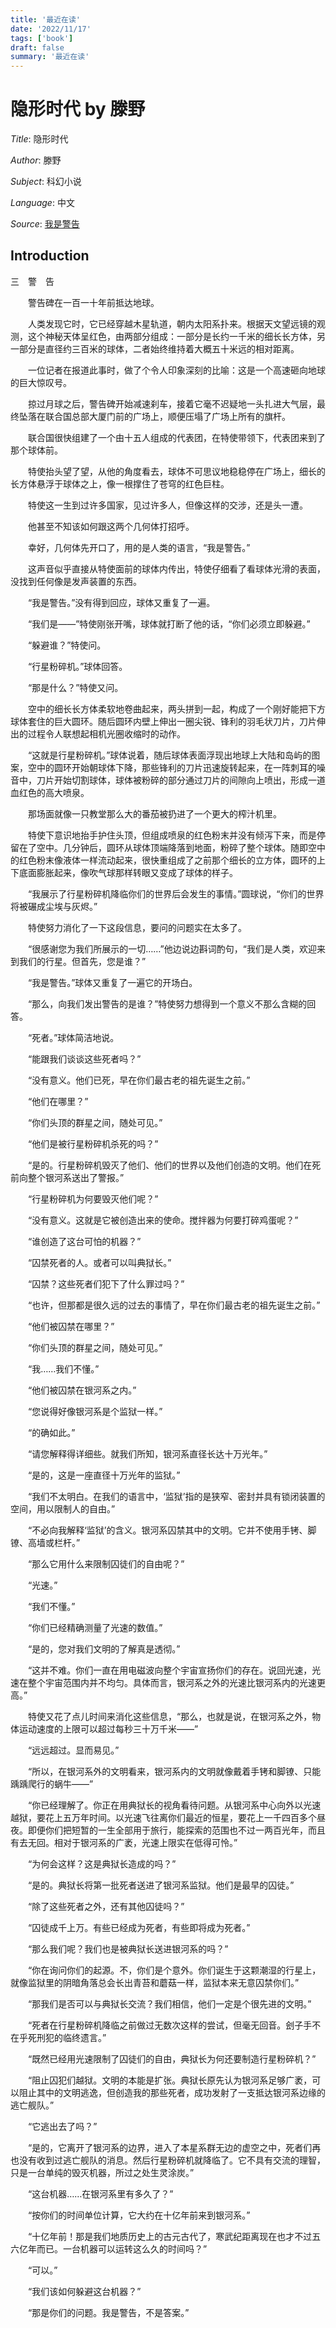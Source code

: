 ```yaml
---
title: '最近在读'
date: '2022/11/17'
tags: ['book']
draft: false
summary: '最近在读'
---
```


# 隐形时代 by 滕野

_Title_: 隐形时代

_Author_: 滕野

_Subject_: 科幻小说

_Language_: 中文

_Source_: [我是警告](https://www.cdstm.cn/theme/khsj/khxs/zplz/202105/t20210526_1048548.html)

## Introduction

三　警　告 

　　警告碑在一百一十年前抵达地球。 

　　人类发现它时，它已经穿越木星轨道，朝内太阳系扑来。根据天文望远镜的观测，这个神秘天体呈红色，由两部分组成：一部分是长约一千米的细长长方体，另一部分是直径约三百米的球体，二者始终维持着大概五十米远的相对距离。 

　　一位记者在报道此事时，做了个令人印象深刻的比喻：这是一个高速砸向地球的巨大惊叹号。 

　　掠过月球之后，警告碑开始减速刹车，接着它毫不迟疑地一头扎进大气层，最终坠落在联合国总部大厦门前的广场上，顺便压塌了广场上所有的旗杆。 

　　联合国很快组建了一个由十五人组成的代表团，在特使带领下，代表团来到了那个球体前。 

　　特使抬头望了望，从他的角度看去，球体不可思议地稳稳停在广场上，细长的长方体悬浮于球体之上，像一根撑住了苍穹的红色巨柱。 

　　特使这一生到过许多国家，见过许多人，但像这样的交涉，还是头一遭。 

　　他甚至不知该如何跟这两个几何体打招呼。 

　　幸好，几何体先开口了，用的是人类的语言，“我是警告。” 

　　这声音似乎直接从特使面前的球体内传出，特使仔细看了看球体光滑的表面，没找到任何像是发声装置的东西。 

　　“我是警告。”没有得到回应，球体又重复了一遍。 

　　“我们是——”特使刚张开嘴，球体就打断了他的话，“你们必须立即躲避。” 

　　“躲避谁？”特使问。 

　　“行星粉碎机。”球体回答。 

　　“那是什么？”特使又问。 

　　空中的细长长方体柔软地卷曲起来，两头拼到一起，构成了一个刚好能把下方球体套住的巨大圆环。随后圆环内壁上伸出一圈尖锐、锋利的羽毛状刀片，刀片伸出的过程令人联想起相机光圈收缩时的动作。 

　　“这就是行星粉碎机。”球体说着，随后球体表面浮现出地球上大陆和岛屿的图案，空中的圆环开始朝球体下降，那些锋利的刀片迅速旋转起来，在一阵刺耳的噪音中，刀片开始切割球体，球体被粉碎的部分通过刀片的间隙向上喷出，形成一道血红色的高大喷泉。 

　　那场面就像一只教堂那么大的番茄被扔进了一个更大的榨汁机里。 

　　特使下意识地抬手护住头顶，但组成喷泉的红色粉末并没有倾泻下来，而是停留在了空中。几分钟后，圆环从球体顶端降落到地面，粉碎了整个球体。随即空中的红色粉末像液体一样流动起来，很快重组成了之前那个细长的立方体，圆环的上下底面膨胀起来，像吹气球那样转眼又变成了球体的样子。 

　　“我展示了行星粉碎机降临你们的世界后会发生的事情。”圆球说，“你们的世界将被碾成尘埃与灰烬。” 

　　特使努力消化了一下这段信息，要问的问题实在太多了。 

　　“很感谢您为我们所展示的一切……”他边说边斟词酌句，“我们是人类，欢迎来到我们的行星。但首先，您是谁？” 

　　“我是警告。”球体又重复了一遍它的开场白。 

　　“那么，向我们发出警告的是谁？”特使努力想得到一个意义不那么含糊的回答。 

　　“死者。”球体简洁地说。 

　　“能跟我们谈谈这些死者吗？” 

　　“没有意义。他们已死，早在你们最古老的祖先诞生之前。” 

　　“他们在哪里？” 

　　“你们头顶的群星之间，随处可见。” 

　　“他们是被行星粉碎机杀死的吗？” 

　　“是的。行星粉碎机毁灭了他们、他们的世界以及他们创造的文明。他们在死前向整个银河系送出了警报。” 

　　“行星粉碎机为何要毁灭他们呢？” 

　　“没有意义。这就是它被创造出来的使命。搅拌器为何要打碎鸡蛋呢？” 

　　“谁创造了这台可怕的机器？” 

　　“囚禁死者的人。或者可以叫典狱长。” 

　　“囚禁？这些死者们犯下了什么罪过吗？” 

　　“也许，但那都是很久远的过去的事情了，早在你们最古老的祖先诞生之前。” 

　　“他们被囚禁在哪里？” 

　　“你们头顶的群星之间，随处可见。” 

　　“我……我们不懂。” 

　　“他们被囚禁在银河系之内。” 

　　“您说得好像银河系是个监狱一样。” 

　　“的确如此。” 

　　“请您解释得详细些。就我们所知，银河系直径长达十万光年。” 

　　“是的，这是一座直径十万光年的监狱。” 

　　“我们不太明白。在我们的语言中，‘监狱’指的是狭窄、密封并具有锁闭装置的空间，用以限制人的自由。” 

　　“不必向我解释‘监狱’的含义。银河系囚禁其中的文明。它并不使用手铐、脚镣、高墙或栏杆。” 

　　“那么它用什么来限制囚徒们的自由呢？” 

　　“光速。” 

　　“我们不懂。” 

　　“你们已经精确测量了光速的数值。” 

　　“是的，您对我们文明的了解真是透彻。” 

　　“这并不难。你们一直在用电磁波向整个宇宙宣扬你们的存在。说回光速，光速在整个宇宙范围内并不均匀。具体而言，银河系之外的光速比银河系内的光速更高。” 

　　特使又花了点儿时间来消化这些信息，“那么，也就是说，在银河系之外，物体运动速度的上限可以超过每秒三十万千米——” 

　　“远远超过。显而易见。” 

　　“所以，在银河系外的文明看来，银河系内的文明就像戴着手铐和脚镣、只能踽踽爬行的蜗牛——” 

　　“你已经理解了。你正在用典狱长的视角看待问题。从银河系中心向外以光速越狱，要花上五万年时间。以光速飞往离你们最近的恒星，要花上一千四百多个昼夜。即便你们把短暂的一生全部用于旅行，能探索的范围也不过一两百光年，而且有去无回。相对于银河系的广袤，光速上限实在低得可怜。” 

　　“为何会这样？这是典狱长造成的吗？” 

　　“是的。典狱长将第一批死者送进了银河系监狱。他们是最早的囚徒。” 

　　“除了这些死者之外，还有其他囚徒吗？” 

　　“囚徒成千上万。有些已经成为死者，有些即将成为死者。” 

　　“那么我们呢？我们也是被典狱长送进银河系的吗？” 

　　“你在询问你们的起源。不，你们是个意外。你们诞生于这颗潮湿的行星上，就像监狱里的阴暗角落总会长出青苔和蘑菇一样，监狱本来无意囚禁你们。” 

　　“那我们是否可以与典狱长交流？我们相信，他们一定是个很先进的文明。” 

　　“死者在行星粉碎机降临之前做过无数次这样的尝试，但毫无回音。刽子手不在乎死刑犯的临终遗言。” 

　　“既然已经用光速限制了囚徒们的自由，典狱长为何还要制造行星粉碎机？” 

　　“阻止囚犯们越狱。文明的本能是扩张。典狱长原先认为银河系足够广袤，可以阻止其中的文明逃逸，但创造我的那些死者，成功发射了一支抵达银河系边缘的逃亡舰队。” 

　　“它逃出去了吗？” 

　　“是的，它离开了银河系的边界，进入了本星系群无边的虚空之中，死者们再也没有收到过逃亡舰队的消息。然后行星粉碎机就降临了。它不具有交流的理智，只是一台单纯的毁灭机器，所过之处生灵涂炭。” 

　　“这台机器……在银河系里有多久了？” 

　　“按你们的时间单位计算，它大约在十亿年前来到银河系。” 

　　“十亿年前！那是我们地质历史上的古元古代了，寒武纪距离现在也才不过五六亿年而已。一台机器可以运转这么久的时间吗？” 

　　“可以。” 

　　“我们该如何躲避这台机器？” 

　　“那是你们的问题。我是警告，不是答案。”